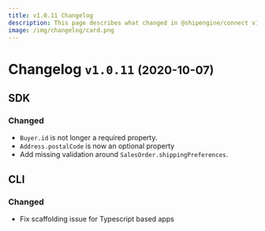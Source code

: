 ```yaml
---
title: v1.0.11 Changelog
description: This page describes what changed in @shipengine/connect v1.0.11
image: /img/changelog/card.png
---
```


# Changelog `v1.0.11` <small>(2020-10-07)</small>

## SDK

### Changed

- `Buyer.id` is not longer a required property.
- `Address.postalCode` is now an optional property
- Add missing validation around `SalesOrder.shippingPreferences`.

## CLI

### Changed

- Fix scaffolding issue for Typescript based apps
